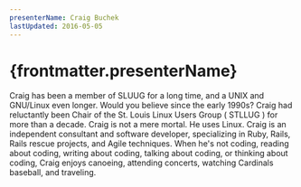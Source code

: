 ```yaml
---
presenterName: Craig Buchek
lastUpdated: 2016-05-05
---
```


# {frontmatter.presenterName}

Craig has been a member of SLUUG for a long time, and a UNIX and GNU/Linux even longer.
Would you believe since the early 1990s? Craig had reluctantly been Chair of the St. Louis
Linux Users Group ( STLLUG ) for more than a decade. Craig is not a mere mortal. He uses Linux.
Craig is an independent consultant and software developer, specializing in Ruby, Rails, Rails rescue projects,
and Agile techniques. When he's not coding, reading about coding, writing about coding, talking about coding, or
thinking about coding, Craig enjoys canoeing, attending concerts, watching Cardinals baseball, and traveling.
